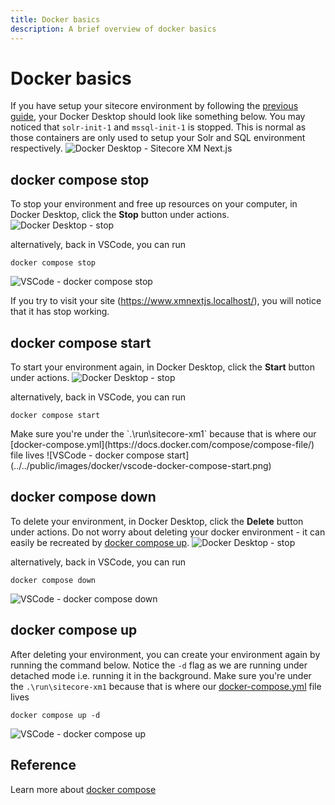 ```yaml
---
title: Docker basics
description: A brief overview of docker basics
---
```


# Docker basics

If you have setup your sitecore environment by following the [previous guide](/environment/installing-and-running-the-sitecore-environment), your Docker Desktop should look like something below.
You may noticed that `solr-init-1` and `mssql-init-1` is stopped. This is normal as those containers are only used to setup your Solr and SQL environment respectively.
![Docker Desktop - Sitecore XM Next.js](../../public/images/docker/docker-desktop-sitecore-xm-nextjs.png)

## docker compose stop
To stop your environment and free up resources on your computer, in Docker Desktop, click the **Stop** button under actions.
![Docker Desktop - stop](../../public/images/docker/docker-desktop-stop.png)

alternatively, back in VSCode, you can run
```
docker compose stop
```
![VSCode - docker compose stop](../../public/images/docker/vscode-docker-compose-stop.png)

If you try to visit your site (https://www.xmnextjs.localhost/), you will notice that it has stop working.

## docker compose start
To start your environment again, in Docker Desktop, click the **Start** button under actions.
![Docker Desktop - stop](../../public/images/docker/docker-desktop-start.png)

alternatively, back in VSCode, you can run
```
docker compose start
```

<Callout type="warning">
    Make sure you're under the `.\run\sitecore-xm1` because that is where our [docker-compose.yml](https://docs.docker.com/compose/compose-file/) file lives
</Callout>
![VSCode - docker compose start](../../public/images/docker/vscode-docker-compose-start.png)

## docker compose down
To delete your environment, in Docker Desktop, click the **Delete** button under actions. Do not worry about deleting your docker environment -
it can easily be recreated by [docker compose up](/environment/working-in-a-docker-environment#docker-compose-up).
![Docker Desktop - stop](../../public/images/docker/docker-desktop-delete.png)

alternatively, back in VSCode, you can run
```
docker compose down
```

![VSCode - docker compose down](../../public/images/docker/vscode-docker-compose-down.png)

## docker compose up
After deleting your environment, you can create your environment again by running the command below. Notice the `-d` flag as we are running under detached mode i.e. running it in the background.
<Callout type="warning">
    Make sure you're under the `.\run\sitecore-xm1` because that is where our [docker-compose.yml](https://docs.docker.com/compose/compose-file/) file lives
</Callout>
```
docker compose up -d
```

![VSCode - docker compose up](../../public/images/docker/vscode-docker-compose-up.png)

## Reference
Learn more about [docker compose](https://docs.docker.com/compose/reference/)
